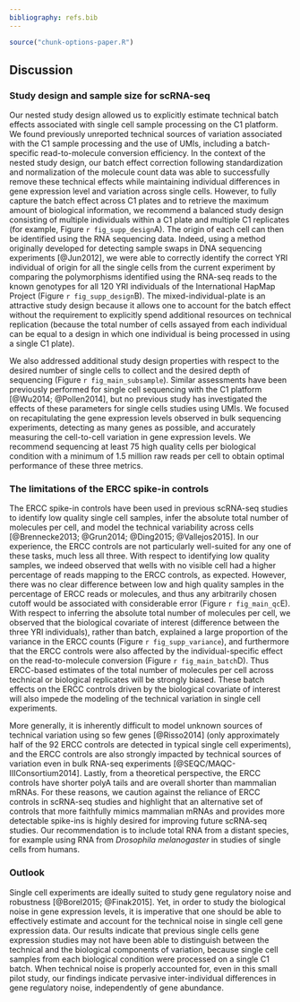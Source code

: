 ```yaml
---
bibliography: refs.bib
---
```


```r
source("chunk-options-paper.R")
```

## Discussion

### Study design and sample size for scRNA-seq

Our nested study design allowed us to explicitly estimate technical batch effects associated with single cell sample processing on the C1 platform.
We found previously unreported technical sources of variation associated with the C1 sample processing and the use of UMIs, including a batch-specific read-to-molecule conversion efficiency. 
In the context of the nested study design, our batch effect correction following standardization and normalization of the molecule count data was able to successfully remove these technical effects while maintaining individual differences in gene expression level and variation across single cells. 
However, to fully capture the batch effect across C1 plates and to retrieve the maximum amount of biological information, we recommend a balanced study design consisting of multiple individuals within a C1 plate and multiple C1 replicates (for example, Figure `r fig_supp_design`A).
The origin of each cell can then be identified using the RNA sequencing data.
Indeed, using a method originally developed for detecting sample swaps in DNA sequencing experiments [@Jun2012], we were able to correctly identify the correct YRI individual of origin for all the single cells from the current experiment by comparing the polymorphisms identified using the RNA-seq reads to the known genotypes for all 120 YRI individuals of the International HapMap Project (Figure `r fig_supp_design`B).
The mixed-individual-plate is an attractive study design because it allows one to account for the batch effect without the requirement to explicitly spend additional resources on technical replication (because the total number of cells assayed from each individual can be equal to a design in which one individual is being processed in using a single C1 plate).

We also addressed additional study design properties with respect to the desired number of single cells to collect and the desired depth of sequencing (Figure `r fig_main_subsample`).
Similar assessments have been previously performed for single cell sequencing with the C1 platform [@Wu2014; @Pollen2014], but no previous study has investigated the effects of these parameters for single cells studies using UMIs.
We focused on recapitulating the gene expression levels observed in bulk sequencing experiments, detecting as many genes as possible, and accurately measuring the cell-to-cell variation in gene expression levels.
We recommend sequencing at least 75 high quality cells per biological condition with a minimum of 1.5 million raw reads per cell to obtain optimal performance of these three metrics.

### The limitations of the ERCC spike-in controls

The ERCC spike-in controls have been used in previous scRNA-seq studies to identify low quality single cell samples, infer the absolute total number of molecules per cell, and model the technical variability across cells [@Brennecke2013; @Grun2014; @Ding2015; @Vallejos2015]. 
In our experience, the ERCC controls are not particularly well-suited for any one of these tasks, much less all three.
With respect to identifying low quality samples, we indeed observed that wells with no visible cell had a higher percentage of reads mapping to the ERCC controls, as expected.
However, there was no clear difference between low and high quality samples in the percentage of ERCC reads or molecules, and thus any arbitrarily chosen cutoff would be associated with considerable error (Figure `r fig_main_qc`E).
With respect to inferring the absolute total number of molecules per cell, we observed that the biological covariate of interest (difference between the three YRI individuals), rather than batch, explained a large proportion of the variance in the ERCC counts (Figure `r fig_supp_variance`), and furthermore that the ERCC controls were also affected by the individual-specific effect on the read-to-molecule conversion (Figure `r fig_main_batch`D).
Thus ERCC-based estimates of the total number of molecules per cell across technical or biological replicates will be strongly biased.
These batch effects on the ERCC controls driven by the biological covariate of interest will also impede the modeling of the technical variation in single cell experiments.

More generally, it is inherently difficult to model unknown sources of technical variation using so few genes [@Risso2014] (only approximately half of the 92 ERCC controls are detected in typical single cell experiments), and the ERCC controls are also strongly impacted by technical sources of variation even in bulk RNA-seq experiments [@SEQC/MAQC-IIIConsortium2014].
Lastly, from a theoretical perspective, the ERCC controls have shorter polyA tails and are overall shorter than mammalian mRNAs.
For these reasons, we caution against the reliance of ERCC controls in scRNA-seq studies and highlight that an alternative set of controls that more faithfully mimics mammalian mRNAs and provides more detectable spike-ins is highly desired for improving future scRNA-seq studies.
Our recommendation is to include total RNA from a distant species, for example using RNA from *Drosophila* *melanogaster* in studies of single cells from humans.

### Outlook

Single cell experiments are ideally suited to study gene regulatory noise and robustness [@Borel2015; @Finak2015]. 
Yet, in order to study the biological noise in gene expression levels, it is imperative that one should be able to effectively estimate and account for the technical noise in single cell gene expression data. 
Our results indicate that previous single cells gene expression studies may not have been able to distinguish between the technical and the biological components of variation, because single cell samples from each biological condition were processed on a single C1 batch. 
When technical noise is properly accounted for, even in this small pilot study, our findings indicate pervasive inter-individual differences in gene regulatory noise, independently of gene abundance. 

